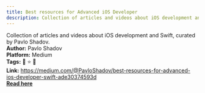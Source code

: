 ```yaml
---
title: Best resources for Advanced iOS Developer
description: Collection of articles and videos about iOS development and Swift, curated by Pavlo Shadov.
---
```


Collection of articles and videos about iOS development and Swift, curated by Pavlo Shadov.  
**Author:** Pavlo Shadov  
**Platform:** Medium  
**Tags:** 📅 ⭐ 🚀  
**Link:** https://medium.com/@PavloShadov/best-resources-for-advanced-ios-developer-swift-ade30374593d  
[**Read here**](https://medium.com/@PavloShadov/best-resources-for-advanced-ios-developer-swift-ade30374593d)  